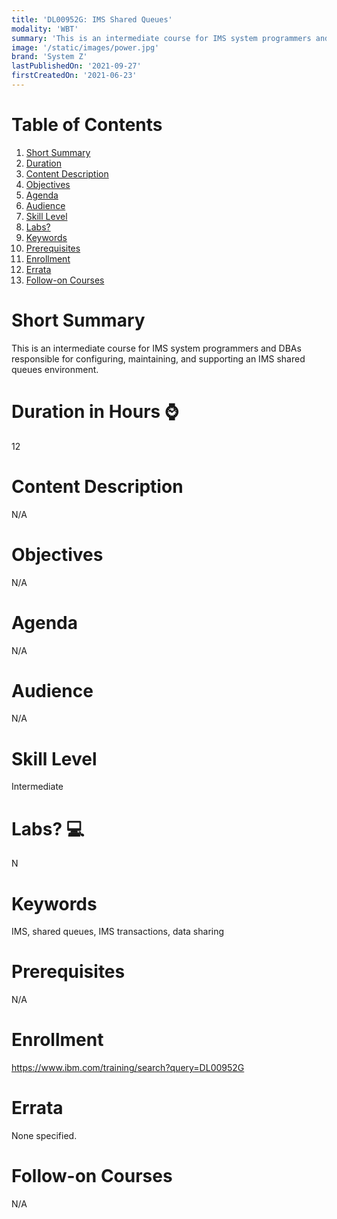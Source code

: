 ```yaml
---
title: 'DL00952G: IMS Shared Queues'
modality: 'WBT'
summary: 'This is an intermediate course for IMS system programmers and DBAs responsible for configuring, maintaining, and supporting an IMS shared queues environment.'
image: '/static/images/power.jpg'
brand: 'System Z'
lastPublishedOn: '2021-09-27'
firstCreatedOn: '2021-06-23'
---
```

# Table of Contents
1.  [Short Summary](#short-summary)
2.  [Duration](#duration-in-hours-)
3.  [Content Description](#content-description)
4.  [Objectives](#objectives)
5.  [Agenda](#agenda)
6.  [Audience](#audience)
7.  [Skill Level](#skill-level)
8.  [Labs?](#labs-)
9.  [Keywords](#keywords)
10. [Prerequisites](#prerequisites)
11. [Enrollment](#enrollment)
12. [Errata](#errata)
13. [Follow-on Courses](#follow-on-courses)

# Short Summary
This is an intermediate course for IMS system programmers and DBAs responsible for configuring, maintaining, and supporting an IMS shared queues environment.

# Duration in Hours ⌚
12

# Content Description
N/A

# Objectives
N/A

# Agenda
N/A

# Audience
N/A

# Skill Level
Intermediate        

# Labs? 💻
N

# Keywords
IMS, shared queues, IMS transactions, data sharing

# Prerequisites
N/A

# Enrollment
https://www.ibm.com/training/search?query=DL00952G

# Errata
None specified.

# Follow-on Courses
N/A


